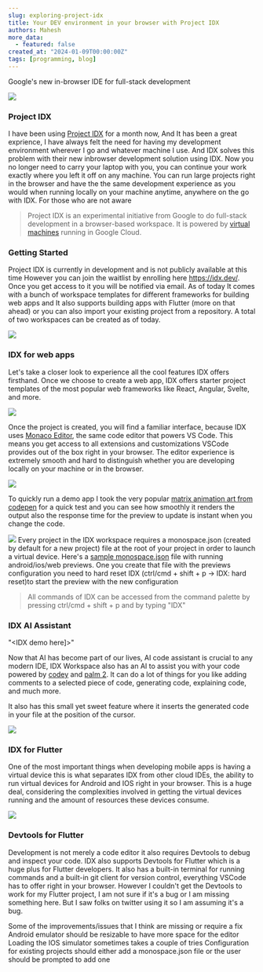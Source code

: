 ```yaml
---
slug: exploring-project-idx
title: Your DEV environment in your browser with Project IDX
authors: Mahesh
more_data:
  - featured: false
created_at: "2024-01-09T00:00:00Z"
tags: [programming, blog]
---
```



Google's new in-browser IDE for full-stack development

![](https://cdn-images-1.medium.com/max/1600/1*10AS2Fl-8PskB54IYW3wJw.png)

### Project IDX

I have been using [Project IDX](https://idx.dev) for a month now, And It has been a great exprience, I have always felt the need for having my development environment wherever I go and whatever machine I use. And IDX solves this problem with their new inbrowser development solution using IDX. Now you no longer need to carry your laptop with you, you can continue your work exactly where you left it off on any machine. You can run large projects right in the browser and have the the same development experience as you would when running locally on your machine anytime, anywhere on the go with IDX. For those who are not aware

> Project IDX is an experimental initiative from Google to do full-stack development in a browser-based workspace. It is powered by [virtual machines](https://cloud.google.com/workstations?hl=en) running in Google Cloud.

### Getting Started

Project IDX is currently in development and is not publicly available at this time However you can join the waitlist by enrolling here https://idx.dev/. Once you get access to it you will be notified via email. As of today It comes with a bunch of workspace templates for different frameworks for building web apps and It also supports building apps with Flutter (more on that ahead) or you can also import your existing project from a repository. A total of two workspaces can be created as of today.

![](https://cdn-images-1.medium.com/max/1600/1*386qFwQtOulTRkTACN4YCA.png)

### IDX for web apps

Let's take a closer look to experience all the cool features IDX offers firsthand. Once we choose to create a web app, IDX offers starter project templates of the most popular web frameworks like React, Angular, Svelte, and more.

![](https://cdn-images-1.medium.com/max/1600/1*zhFxyDLrZEV91fe2KOz_hw.png)

Once the project is created, you will find a familiar interface, because IDX uses [Monaco Editor](https://github.com/microsoft/monaco-editor), the same code editor that powers VS Code. This means you get access to all extensions and customizations VSCode provides out of the box right in your browser. The editor experience is extremely smooth and hard to distinguish whether you are developing locally on your machine or in the browser.

![](https://cdn-images-1.medium.com/max/1600/1*Qh78tLMBTzhQ2nbfVEwWCg.png)

To quickly run a demo app I took the very popular [matrix animation art from codepen](https://codepen.io/yuanchuan/pen/YoqWeR) for a quick test and you can see how smoothly it renders the output also the response time for the preview to update is instant when you change the code.

![](https://cdn-images-1.medium.com/max/1600/1*N_3TfqFRyjXbBrBXsC2nNA.gif)
Every project in the IDX workspace requires a monospace.json (created by default for a new project) file at the root of your project in order to launch a virtual device. Here's a [sample monospace.json](https://pastelog.netlify.app/logs/c18e0e60-aa42-11ee-bebc-4998c6ff0e28) file with running android/ios/web previews. One you create that file with the previews configuration you need to hard reset IDX (ctrl/cmd + shift + p -> IDX: hard reset)to start the preview with the new configuration

> All commands of IDX can be accessed from the command palette by pressing ctrl/cmd + shift + p
> and by typing "IDX"

### IDX AI Assistant

"\<IDX demo here]\>"

Now that AI has become part of our lives, AI code assistant is crucial to any modern IDE, IDX Workspace also has an AI to assist you with your code powered by [codey](https://cloud.google.com/vertex-ai/docs/generative-ai/code/code-models-overview) and [palm 2](https://ai.google/discover/palm2/). It can do a lot of things for you like adding comments to a selected piece of code, generating code, explaining code, and much more.

It also has this small yet sweet feature where it inserts the generated code in your file at the position of the cursor.

![](https://cdn-images-1.medium.com/max/1600/1*_6ZRlUNmaN1PJfOC08h0vA.gif)

### IDX for Flutter

One of the most important things when developing mobile apps is having a virtual device this is what separates IDX from other cloud IDEs, the ability to run virtual devices for Android and IOS right in your browser. This is a huge deal, considering the complexities involved in getting the virtual devices running and the amount of resources these devices consume.

<img src="https://cdn-images-1.medium.com/max/1600/1*SHn154gaD-g5BomF3g3F0g.png" />

### Devtools for Flutter

Development is not merely a code editor it also requires Devtools to debug and inspect your code. IDX also supports Devtools for Flutter which is a huge plus for Flutter developers. It also has a built-in terminal for running commands and a built-in git client for version control, everything VSCode has to offer right in your browser.
However I couldn't get the Devtools to work for my Flutter project, I am not sure if it's a bug or I am missing something here. But I saw folks on twitter using it so I am assuming it's a bug.

Some of the improvements/issues that I think are missing or require a fix
Android emulator should be resizable to have more space for the editor
Loading the IOS simulator sometimes takes a couple of tries
Configuration for existing projects should either add a monospace.json file or the user should be prompted to add one
